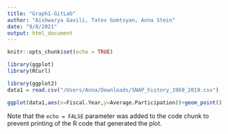 ```yaml
---
title: "Graph1-GitLab"
author: "Aishwarya Gavili, Tatev Gomtsyan, Anna Stein"
date: "9/8/2021"
output: html_document
---
```


```r
knitr::opts_chunk$set(echo = TRUE)
```

```r
library(ggplot)
library(RCurl)
```

```r
library(ggplot2)
data1 = read.csv("/Users/Anna/Downloads/SNAP_history_1969_2019.csv")

ggplot(data1,aes(x=Fiscal.Year,y=Average.Participation))+geom_point()
```



Note that the `echo = FALSE` parameter was added to the code chunk to prevent printing of the R code that generated the plot.

